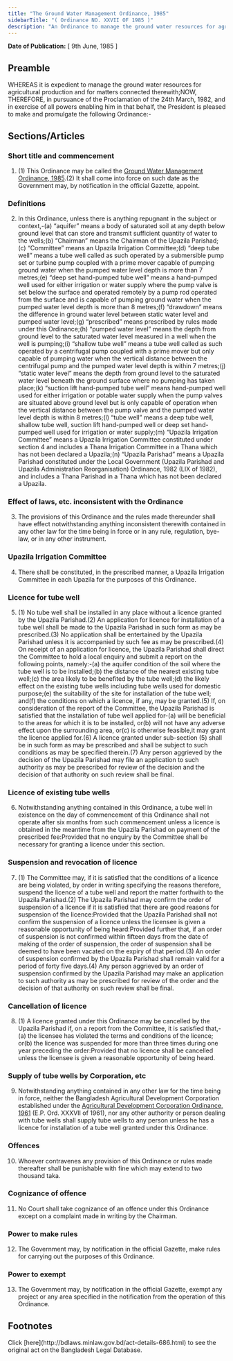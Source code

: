 ```yaml
---
title: "The Ground Water Management Ordinance, 1985"
sidebarTitle: "( Ordinance NO. XXVII OF 1985 )"
description: "An Ordinance to manage the ground water resources for agricultural production."
---
```


**Date of Publication:** [ 9th June, 1985 ]

## Preamble

WHEREAS it is expedient to manage the ground water resources for agricultural production and for matters connected therewith;NOW, THEREFORE, in pursuance of the Proclamation of the 24th March, 1982, and in exercise of all powers enabling him in that behalf, the President is pleased to make and promulgate the following Ordinance:-

## Sections/Articles

### Short title and commencement

1. (1) This Ordinance may be called the [Ground Water Management Ordinance, 1985](/laws/volume-26/act-686 "Ground Water Management Ordinance, 1985").(2) It shall come into force on such date as the Government may, by notification in the official Gazette, appoint.

### Definitions

2. In this Ordinance, unless there is anything repugnant in the subject or context,-(a) “aquifer” means a body of saturated soil at any depth below ground level that can store and transmit sufficient quantity of water to the wells;(b) “Chairman” means the Chairman of the Upazila Parishad;(c) “Committee” means an Upazila Irrigation Committee;(d) “deep tube well” means a tube well called as such operated by a submersible pump set or turbine pump coupled with a prime mover capable of pumping ground water when the pumped water level depth is more than 7 metres;(e) “deep set hand-pumped tube well” means a hand-pumped well used for either irrigation or water supply where the pump valve is set below the surface and operated remotely by a pump rod operated from the surface and is capable of pumping ground water when the pumped water level depth is more than 8 metres;(f) “drawdown” means the difference in ground water level between static water level and pumped water level;(g) “prescribed” means prescribed by rules made under this Ordinance;(h) “pumped water level” means the depth from ground level to the saturated water level measured in a well when the well is pumping;(i) “shallow tube well” means a tube well called as such operated by a centrifugal pump coupled with a prime mover but only capable of pumping water when the vertical distance between the centrifugal pump and the pumped water level depth is within 7 metres;(j) “static water level” means the depth from ground level to the saturated water level beneath the ground surface where no pumping has taken place;(k) “suction lift hand-pumped tube well” means hand-pumped well used for either irrigation or potable water supply when the pump valves are situated above ground level but is only capable of operation when the vertical distance between the pump valve and the pumped water level depth is within 8 metres;(l) “tube well” means a deep tube well, shallow tube well, suction lift hand-pumped well or deep set hand-pumped well used for irrigation or water supply;(m) “Upazila Irrigation Committee” means a Upazila Irrigation Committee constituted under section 4 and includes a Thana Irrigation Committee in a Thana which has not been declared a Upazila;(n) “Upazila Parishad” means a Upazila Parishad constituted under the Local Government (Upazila Parishad and Upazila Administration Reorganisation) Ordinance, 1982 (LIX of 1982), and includes a Thana Parishad in a Thana which has not been declared a Upazila.

### Effect of laws, etc. inconsistent with the Ordinance

3. The provisions of this Ordinance and the rules made thereunder shall have effect notwithstanding anything inconsistent therewith contained in any other law for the time being in force or in any rule, regulation, bye-law, or in any other instrument.

### Upazila Irrigation Committee

4. There shall be constituted, in the prescribed manner, a Upazila Irrigation Committee in each Upazila for the purposes of this Ordinance.

### Licence for tube well

5. (1) No tube well shall be installed in any place without a licence granted by the Upazila Parishad.(2) An application for licence for installation of a tube well shall be made to the Upazila Parishad in such form as may be prescribed.(3) No application shall be entertained by the Upazila Parishad unless it is accompanied by such fee as may be prescribed.(4) On receipt of an application for licence, the Upazila Parishad shall direct the Committee to hold a local enquiry and submit a report on the following points, namely:-(a) the aquifer condition of the soil where the tube well is to be installed;(b) the distance of the nearest existing tube well;(c) the area likely to be benefited by the tube well;(d) the likely effect on the existing tube wells including tube wells used for domestic purpose;(e) the suitability of the site for installation of the tube well; and(f) the conditions on which a licence, if any, may be granted.(5) If, on consideration of the report of the Committee, the Upazila Parishad is satisfied that the installation of tube well applied for-(a) will be beneficial to the areas for which it is to be installed, or(b) will not have any adverse effect upon the surrounding area, or(c) is otherwise feasible,it may grant the licence applied for.(6) A licence granted under sub-section (5) shall be in such form as may be prescribed and shall be subject to such conditions as may be specified therein.(7) Any person aggrieved by the decision of the Upazila Parishad may file an application to such authority as may be prescribed for review of the decision and the decision of that authority on such review shall be final.

### Licence of existing tube wells

6. Notwithstanding anything contained in this Ordinance, a tube well in existence on the day of commencement of this Ordinance shall not operate after six months from such commencement unless a licence is obtained in the meantime from the Upazila Parishad on payment of the prescribed fee:Provided that no enquiry by the Committee shall be necessary for granting a licence under this section.

### Suspension and revocation of licence

7. (1) The Committee may, if it is satisfied that the conditions of a licence are being violated, by order in writing specifying the reasons therefore, suspend the licence of a tube well and report the matter forthwith to the Upazila Parishad.(2) The Upazila Parishad may confirm the order of suspension of a licence if it is satisfied that there are good reasons for suspension of the licence:Provided that the Upazila Parishad shall not confirm the suspension of a licence unless the licensee is given a reasonable opportunity of being heard:Provided further that, if an order of suspension is not confirmed within fifteen days from the date of making of the order of suspension, the order of suspension shall be deemed to have been vacated on the expiry of that period.(3) An order of suspension confirmed by the Upazila Parishad shall remain valid for a period of forty five days.(4) Any person aggrieved by an order of suspension confirmed by the Upazila Parishad may make an application to such authority as may be prescribed for review of the order and the decision of that authority on such review shall be final.

### Cancellation of licence

8. (1) A licence granted under this Ordinance may be cancelled by the Upazila Parishad if, on a report from the Committee, it is satisfied that,-(a) the licensee has violated the terms and conditions of the licence; or(b) the licence was suspended for more than three times during one year preceding the order:Provided that no licence shall be cancelled unless the licensee is given a reasonable opportunity of being heard.

### Supply of tube wells by Corporation, etc

9. Notwithstanding anything contained in any other law for the time being in force, neither the Bangladesh Agricultural Development Corporation established under the [Agricultural Development Corporation Ordinance, 1961](/laws/volume-13/act-320 "Agricultural Development Corporation Ordinance, 1961 ") (E.P. Ord. XXXVII of 1961), nor any other authority or person dealing with tube wells shall supply tube wells to any person unless he has a licence for installation of a tube well granted under this Ordinance.

### Offences

10. Whoever contravenes any provision of this Ordinance or rules made thereafter shall be punishable with fine which may extend to two thousand taka.

### Cognizance of offence

11. No Court shall take cognizance of an offence under this Ordinance except on a complaint made in writing by the Chairman.

### Power to make rules

12. The Government may, by notification in the official Gazette, make rules for carrying out the purposes of this Ordinance.

### Power to exempt

13. The Government may, by notification in the official Gazette, exempt any project or any area specified in the notification from the operation of this Ordinance.

## Footnotes

<Note>
  Click [here](http://bdlaws.minlaw.gov.bd/act-details-686.html) to see the original act on the Bangladesh Legal Database.
</Note>
